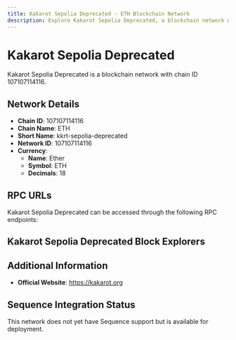 ```yaml
--- 
title: Kakarot Sepolia Deprecated - ETH Blockchain Network
description: Explore Kakarot Sepolia Deprecated, a blockchain network with chain ID 107107114116. Learn about its native currency, Ether, and how to interact with the network.
---
```


# Kakarot Sepolia Deprecated

Kakarot Sepolia Deprecated is a blockchain network with chain ID 107107114116.

## Network Details

- **Chain ID**: 107107114116
- **Chain Name**: ETH
- **Short Name**: kkrt-sepolia-deprecated
- **Network ID**: 107107114116
- **Currency**: 
  - **Name**: Ether
  - **Symbol**: ETH
  - **Decimals**: 18

## RPC URLs

Kakarot Sepolia Deprecated can be accessed through the following RPC endpoints:



## Kakarot Sepolia Deprecated Block Explorers



## Additional Information

- **Official Website**: https://kakarot.org

## Sequence Integration Status

This network does not yet have Sequence support but is available for deployment.
